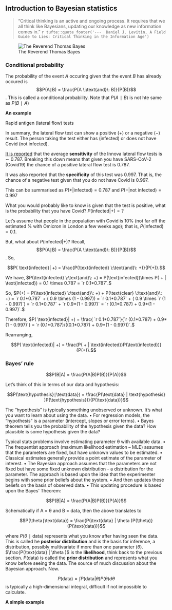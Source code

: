 ## Introduction to Bayesian statistics

> “Critical thinking is an active and ongoing process. It requires that we all think like Bayesians, updating our knowledge as new information comes in.” `r tufte::quote_footer('---  Daniel J. Levitin, A Field Guide to Lies: Critical Thinking in the Information Age')`

![The Reverend Thomas Bayes](https://upload.wikimedia.org/wikipedia/commons/thumb/d/d4/Thomas_Bayes.gif/220px-Thomas_Bayes.gif)

### Conditional probability



The probability of the event $A$ occuring given that the event $B$ has already occured is $$P(A∣B) = \frac{P(A \:\text{and}\: B)}{P(B)}$$. This is called a conditional probability. Note that $P(A∣B)$ is not hte same as $P(B∣A)$ 

**An example**

Rapid antigen (lateral flow) tests 

In summary, the lateral flow test can show a positive ($+$) or a negative ($-$) result. The person taking the test either has (infected) or does not have Covid (not infected).

[It is reported](https://doi.org/10.1186/s12879-021-06528-3) that the average **sensitivity** of the Innova lateral flow tests is $\sim 0.787$. Breaking this down means that given you have SARS-CoV-2 (Covid19) the chance of a positive lateral flow test is 0.787. 

It was also reported that the **specificity** of this test was 0.997. That is, the chance of a negative test given that you do not have Covid is 0.997. 

This can be summarised as $P( + | \text{infected}) = 0.787$ and $P( -| \text{not infected}) = 0.997$

What you would probably like to know is given that the test is positive, what is the probability that you have Covid? $P( \text{infected}| +) = ?$

Let's assume that people in the population with Covid is 10% (not far off the estimated \% with Omicron in London a few weeks ago); that is, $P(\text{infected}) = 0.1$.

But, what about $P( \text{infected}| +) ?$ Recall, $$P(A∣B) = \frac{P(A \:\text{and}\: B)}{P(B)}$$. So,

$$P( \text{infected}| +) = \frac{P(\text{infected} \:\text{and}\: +)}{P(+)}.$$

We have, $P(\text{infected} \:\text{and}\: +) = P(\text{infected})\times P( + | \text{infected}) = 0.1 \times 0.787 = `r 0.1*0.787`.$

So, $P(+) = P(\text{infected} \:\text{and}\: +) + P(\text{clear} \:\text{and}\: +) = `r 0.1*0.787` + ( 0.9 \times (1 - 0.997)) = `r 0.1*0.787` + ( 0.9 \times  `r (1 - 0.997)`) = `r 0.1*0.787` + `r 0.9*(1 - 0.997)` = `r (0.1*0.787) +  0.9*(1 - 0.997)`.$

Therefore, $P( \text{infected}| +) = \frac{ `r 0.1*0.787`}{`r (0.1*0.787) +  0.9*(1 - 0.997)`} = `r (0.1*0.787)/((0.1*0.787) +  0.9*(1 - 0.997))`.$

Rearranging,

$$P( \text{infected}| +) = \frac{P( + | \text{infected})P(\text{infected})}{P(+)}.$$

### Bayes' rule

$$P(B|A) = \frac{P(A|B)P(B)}{P(A)}$$

Let's think of this in terms of our data and hypothesis:

$$P(\text{hypothesis}∣\text{data}) = \frac{P(\text{data} | \text{hypothesis} )P(\text{hypothesis})}{P(\text{data})}$$

The “hypothesis” is typically something unobserved or unknown. It’s what you
want to learn about using the data.
• For regression models, the “hypothesis” is a parameter (intercept, slopes or error
terms).
• Bayes theorem tells you the probability of the hypothesis given the data?
How plausible is some hypothesis given the data?

Typical stats problems involve estimating parameter θ with available data.
• The frequentist approach (maximum likelihood estimation – MLE) assumes that
the parameters are fixed, but have unknown values to be estimated.
• Classical estimates generally provide a point estimate of the parameter of interest.
• The Bayesian approach assumes that the parameters are not fixed but have some
fixed unknown distribution - a distribution for the parameter.
The approach is based upon the idea that the experimenter begins with some prior
beliefs about the system.
• And then updates these beliefs on the basis of observed data.
• This updating procedure is based upon the Bayes’ Theorem:

$$P(B|A) = \frac{P(A|B)P(B)}{P(A)}$$

Schematically if A = θ and B = data, then the above translates to

$$P(\theta∣\text{data}) = \frac{P(\text{data} | \theta )P(\theta)}{P(\text{data})}$$

where $P(\theta∣\text{data})$ represents what you know after having seen the data. This is called he **posterior distribution** and is the basis for inference, a distribution, possibly multivariate if more than one parameter
($\theta$). $\frac{P(\text{data} | \theta )$ is the **likelihood**, think back to the previous section. $P(\text{data})$ is called the **prior distribution** and represents what you know before seeing the data. The source of much discussion about the Bayesian approach. Now.

$$P(\text{data}) = \int P(\text{data}|\theta)P(\theta)d\theta$$
is typically a high-dimensional integral, difficult if not impossible to calculate. 

**A simple example**


